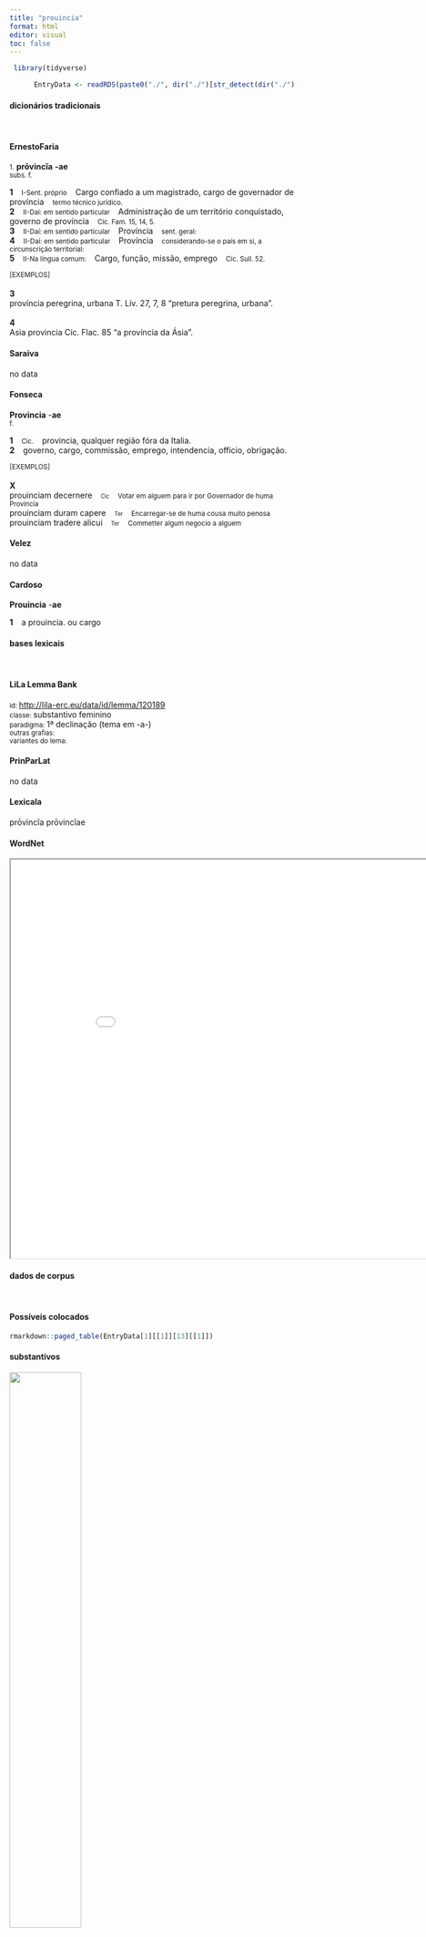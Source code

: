 ```yaml
---
title: "prouincia"
format: html
editor: visual
toc: false
---
```



```r
 library(tidyverse) 

      EntryData <- readRDS(paste0("./", dir("./")[str_detect(dir("./"), "_xx112-114-111-117-105-110-99-105-97xx_.rds")]))

```


#### dicionários tradicionais

&emsp;




::: panel-tabset

#### ErnestoFaria

<small>1.</small> <b>prōvincĭa</b> <b>-ae</b> <br> <small>subs. f.</small> <br> <small></small>   <p> <b>1</b> &ensp; <small>I-Sent. próprio</small> &ensp; Cargo confiado a um magistrado, cargo de governador de província &ensp; <small>termo técnico jurídico.</small> <br> <b>2</b> &ensp; <small>II-Daí: em sentido particular</small> &ensp; Administração de um território conquistado, governo de província &ensp; <small>Cíc. Fam. 15, 14, 5.</small> <br> <b>3</b> &ensp; <small>II-Daí: em sentido particular</small> &ensp; Província &ensp; <small>sent. geral:</small> <br> <b>4</b> &ensp; <small>II-Daí: em sentido particular</small> &ensp; Província &ensp; <small>considerando-se o país em si, a circunscrição territorial:</small> <br> <b>5</b> &ensp; <small>II-Na língua comum:</small> &ensp; Cargo, função, missão, emprego &ensp; <small>Cíc. Sull. 52.</small> </p>   <p><small>[EXEMPLOS]</small><br> <br><b>3</b><br>província peregrina, urbana T. Lív. 27, 7, 8 “pretura peregrina, urbana”. <br> <br><b>4</b><br>Asia provincia Cíc. Flac. 85 “a província da Ásia”. </p>




#### Saraiva

no data




#### Fonseca

<b>Provincia</b> -<b>ae</b> <br> <small>f.</small>   <p> <b>1</b> &ensp; <small>Cic.</small> &ensp; provincia, qualquer região fóra da Italia. <br> <b>2</b> &ensp; governo, cargo, commissão, emprego, intendencia, officio, obrigação. </p>   <p><small>[EXEMPLOS]</small><br> <br><b>X</b><br>prouinciam decernere &ensp; <small><small>Cic</small></small> &ensp; <small>Votar em alguem para ir por Governador de huma Provincia</small> <br> prouinciam duram capere &ensp; <small><small>Ter</small></small> &ensp; <small>Encarregar-se de huma cousa muito penosa</small> <br> prouinciam tradere alicui &ensp; <small><small>Ter</small></small> &ensp; <small>Commetter algum negocio a alguem</small> </p>




#### Velez

no data




#### Cardoso

<b>Prouincia</b> -<b>ae</b>   <p> <b>1</b> &ensp; a prouincia. ou cargo </p>


:::



#### bases lexicais

&emsp;






::: panel-tabset

#### LiLa Lemma Bank

<small> id: </small> <a href=' http://lila-erc.eu/data/id/lemma/120189 ' target="_blank"> http://lila-erc.eu/data/id/lemma/120189 </a> <br>
<small> classe: </small> substantivo feminino   <br>
<small> paradigma: </small> 1ª declinação (tema em -a-) <br>
<small> outras grafias: </small>  <br>
<small> variantes do lema: </small>  <br>





#### PrinParLat

no data




#### Lexicala

prōvincĭa 
 prōvincĭae




#### WordNet

<iframe width='900' height='700' src='Media/Tree__xx112-114-111-117-105-110-99-105-97xx__sem_type_lexemes_pt.html'>

</iframe>


:::



#### dados de corpus

&emsp;




::: panel-tabset

#### Possíveis colocados

```r

rmarkdown::paged_table(EntryData[1][[1]][13][[1]])

```


#### substantivos

![](./Media/wordcloud__xx112-114-111-117-105-110-99-105-97xx__BY_collocate_scoreSUBST.webp){width=50% fig-alt='This chart plots collocate by scoreSUBST, for the headword prouincia here are all the values plotted: collocate: Gallia; scoreSUBST: 0. collocate: obtineo; scoreSUBST: 0. collocate: Sicilia; scoreSUBST: 0. collocate: Macedonia; scoreSUBST: 0. collocate: uniuersus; scoreSUBST: 0. collocate: per; scoreSUBST: 0. collocate: noster; scoreSUBST: 0. collocate: totus; scoreSUBST: 0. collocate: praetor; scoreSUBST: 2. collocate: in; scoreSUBST: 0. collocate: nos; scoreSUBST: 0. collocate: de; scoreSUBST: 0. collocate: ex; scoreSUBST: 0. collocate: omnis; scoreSUBST: 0'}




#### adjetivos

![](./Media/wordcloud__xx112-114-111-117-105-110-99-105-97xx__BY_collocate_scoreADJ.webp){width=50% fig-alt='This chart plots collocate by scoreADJ, for the headword prouincia here are all the values plotted: collocate: Gallia; scoreADJ: 0. collocate: obtineo; scoreADJ: 0. collocate: Sicilia; scoreADJ: 0. collocate: Macedonia; scoreADJ: 0. collocate: uniuersus; scoreADJ: 0. collocate: per; scoreADJ: 0. collocate: noster; scoreADJ: 0. collocate: totus; scoreADJ: 0. collocate: praetor; scoreADJ: 0. collocate: in; scoreADJ: 0. collocate: nos; scoreADJ: 0. collocate: de; scoreADJ: 0. collocate: ex; scoreADJ: 0. collocate: omnis; scoreADJ: 0'}




#### verbos

![](./Media/wordcloud__xx112-114-111-117-105-110-99-105-97xx__BY_collocate_scoreVERBO.webp){width=50% fig-alt='This chart plots collocate by scoreVERBO, for the headword prouincia here are all the values plotted: collocate: Gallia; scoreVERBO: 0. collocate: obtineo; scoreVERBO: 2. collocate: Sicilia; scoreVERBO: 0. collocate: Macedonia; scoreVERBO: 0. collocate: uniuersus; scoreVERBO: 0. collocate: per; scoreVERBO: 0. collocate: noster; scoreVERBO: 0. collocate: totus; scoreVERBO: 0. collocate: praetor; scoreVERBO: 0. collocate: in; scoreVERBO: 0. collocate: nos; scoreVERBO: 0. collocate: de; scoreVERBO: 0. collocate: ex; scoreVERBO: 0. collocate: omnis; scoreVERBO: 0'}




#### advérbios

![](./Media/wordcloud__xx112-114-111-117-105-110-99-105-97xx__BY_collocate_scoreADV.webp){width=50% fig-alt='This chart plots collocate by scoreADV, for the headword prouincia here are all the values plotted: collocate: Gallia; scoreADV: 0. collocate: obtineo; scoreADV: 0. collocate: Sicilia; scoreADV: 0. collocate: Macedonia; scoreADV: 0. collocate: uniuersus; scoreADV: 0. collocate: per; scoreADV: 0. collocate: noster; scoreADV: 0. collocate: totus; scoreADV: 0. collocate: praetor; scoreADV: 0. collocate: in; scoreADV: 0. collocate: nos; scoreADV: 0. collocate: de; scoreADV: 0. collocate: ex; scoreADV: 0. collocate: omnis; scoreADV: 0'}




#### preposições e conjunções

![](./Media/wordcloud__xx112-114-111-117-105-110-99-105-97xx__BY_collocate_scoreFUNC.webp){width=50% fig-alt='This chart plots collocate by scoreFUNC, for the headword prouincia here are all the values plotted: collocate: Gallia; scoreFUNC: 0. collocate: obtineo; scoreFUNC: 0. collocate: Sicilia; scoreFUNC: 0. collocate: Macedonia; scoreFUNC: 0. collocate: uniuersus; scoreFUNC: 0. collocate: per; scoreFUNC: 20. collocate: noster; scoreFUNC: 0. collocate: totus; scoreFUNC: 0. collocate: praetor; scoreFUNC: 0. collocate: in; scoreFUNC: 30. collocate: nos; scoreFUNC: 0. collocate: de; scoreFUNC: 20. collocate: ex; scoreFUNC: 20. collocate: omnis; scoreFUNC: 0'}


:::



::: panel-tabset

#### ExemplosTraduzidos

<p> recepti in <b>prouinciam</b> non sumus <br> <small> Cic.Lig.23 <br> “Não fomos admitidos na província”? <small> [JDD] </small> </small> </p>
; <p> <b>provincias</b> praetores nondum sortiti sunt <br> <small> Cic.Att.1.13.5 <br> Os pretores ainda não se sortearam as províncias. <small> [JDD] </small> </small> </p>
; <p> sexta cum <b>provinciam</b> in contione deposui <br> <small> Cic.Att.2.1.3 <br> o sexto, quando renunciei a província na assembleia. <small> [JDD] </small> </small> </p>
; <p> hanc enim habebat semper in ore <b>prouinciam</b> <br> <small> Cic.Phil.3.26.8 <br> Pois sempre tinha em sua boca esta província. <small> [JDD] </small> </small> </p>
; <p> <b>prouinciam</b> suam hanc esse Galliam sicut illam nostram <br> <small> Caes.Gal.1.44.8 <br> Que esta Gália era província sua, assim como aquela era nossa. <small> [JDD] </small> </small> </p>
; <p> non sine magno quidem rei publicae <b>prouinciae</b>que Siciliae detrimento <br> <small> Cic.Ver.2.4.20.7 <br> Na verdade, não sem um grande dano à república e à província da Sicília. <small> [JDD] </small> </small> </p>
; <p> hic deinde populus quot colonias in omnem <b>prouinciam</b> misit <br> <small> Sen.Helv.7.7 <br> Quantas colônias esse povo depois enviou para cada província! <small> [JDD] </small> </small> </p>
; <p> quam <b>prouinciam</b> tenuistis a praedonibus liberam per hosce annos <br> <small> Cic.Man.32 <br> Que província mantivestes livre dos piratas durante todos estes anos? <small> [JDD] </small> </small> </p>
; <p> nec uero de uirtute constantia grauitate <b>prouinciae</b> Galliae taceri potest <br> <small> Cic.Phil.3.13.1 <br> E, na verdade, não é possível calar-se sobre o valor, a firmeza, a seriedade da província da Gália. <small> [JDD] </small> </small> </p>
; <p> quod eo facilius potes quoniam de <b>provincia</b> Macedonia perlata lex est <br> <small> Cic.Att.3.1 <br> o que poderás mais facilmente, uma vez que foi promulgada a lei sobre a província de Macedônia. <small> [JDD] </small> </small> </p>
; <p> vereor enim ne cum de <b>provincia</b> agetur si Caesar resistet nos retineamur <br> <small> Cic.Att.5.20.7 <br> pois receio que, quando for discutido acerca da província, se César resistir, eu seja retido. <small> [JDD] </small> </small> </p>
; <p> ut primum e <b>prouincia</b> rediit redemptio est huius iudici facta grandi pecunia <br> <small> Cic.Ver.1.16 <br> Logo que voltou da província, fez-se a compra desse julgamento por uma grande quantidade de dinheiro. <small> [JDD] </small> </small> </p>
; <p> atque etiam spero toto anno imperi nostri terruncium sumptus in <b>provincia</b> nullum fore <br> <small> Cic.Att.5.20.6 <br> E espero até mesmo que, em todo o ano de nosso mandato, náo haja o gasto de nenhum tostão na província. <small> [JDD] </small> </small> </p>
; <p> quam hic immunitatem quam ciuitatem quod praemium non uel singulis hominibus uel ciuitatibus uel uniuersis <b>prouinciis</b> uendidit <br> <small> Cic.Phil.3.10.3 <br> Que isenção, que cidadania, que recompensa este sujeito não vendeu a pessoas em particular ou a cidades ou a províncias inteiras? <small> [JDD] </small> </small> </p>
; <p> quae lex melior utilior optima etiam re publica saepius flagitata quam ne praetoriae <b>prouinciae</b> plus quam annum neue plus quam biennium consulares obtinerentur <br> <small> Cic.Phil.1.19.1 <br> Que lei melhor, mais útil, mais frequentemente reclamada na república quando ainda ótima, do que a que impedia que as províncias pretórias fossem governadas por mais de um ano e as consulares por mais de dois anos? <small> [JDD] </small> </small> </p>





#### Frequência por autor

![](./Media/barchart__xx112-114-111-117-105-110-99-105-97xx__lemma_BY_author_Frequencies.webp){width=50% fig-alt='This charts plots the frequency of lemma by author_Frequencies. The Tacitus subcorpus registers the highest normalized frequency, with the value of 24.03 and an absolute frequency of 7. The Caesar subcorpus follows, with a normalized frequency of 11.71 and an absolute frequency of 31. the subcorpus with the least normalized frequency is Horatius with the normalized value of 0 and an absolute freqeuncy of 0. here are all the values: subcorpus: Caesar ; normalized frequency: 31 ; absolute frequency: 11.7078329178941. subcorpus: Cicero ; normalized frequency: 161 ; absolute frequency: 10.0296528867957. subcorpus: Horatius ; normalized frequency: 0 ; absolute frequency: 0. subcorpus: Ovidius ; normalized frequency: 0 ; absolute frequency: 0. subcorpus: Phaedrus ; normalized frequency: 0 ; absolute frequency: 0. subcorpus: Sallustius ; normalized frequency: 5 ; absolute frequency: 4.63778870234672. subcorpus: Seneca ; normalized frequency: 5 ; absolute frequency: 0.933166607566115. subcorpus: Suetonius ; normalized frequency: 1 ; absolute frequency: 11.0253583241455. subcorpus: Tacitus ; normalized frequency: 7 ; absolute frequency: 24.0302094061105. subcorpus: Vergilius ; normalized frequency: 0 ; absolute frequency: 0. subcorpus: Hieronymus ; normalized frequency: 0 ; absolute frequency: 0'}




#### Frequência por gênero

![](./Media/barchart__xx112-114-111-117-105-110-99-105-97xx__lemma_BY_genre_Frequencies.webp){width=50% fig-alt='This charts plots the frequency of lemma by genre_Frequencies. The Prosa.oratória subcorpus registers the highest normalized frequency, with the value of 12.19 and an absolute frequency of 127. The Prosa.histórica subcorpus follows, with a normalized frequency of 10.71 and an absolute frequency of 44. the subcorpus with the least normalized frequency is Poesia.lírica with the normalized value of 0 and an absolute freqeuncy of 0. here are all the values: subcorpus: Prosa.histórica ; normalized frequency: 44 ; absolute frequency: 10.7110689159911. subcorpus: Prosa.filosófica ; normalized frequency: 5 ; absolute frequency: 0.823709658819459. subcorpus: Prosa.oratória ; normalized frequency: 127 ; absolute frequency: 12.1935998002938. subcorpus: Prosa.epistolográfica ; normalized frequency: 34 ; absolute frequency: 9.00924772781473. subcorpus: Poesia.lírica ; normalized frequency: 0 ; absolute frequency: 0. subcorpus: Poesia.didática ; normalized frequency: 0 ; absolute frequency: 0. subcorpus: Poesia.trágica ; normalized frequency: 0 ; absolute frequency: 0. subcorpus: Poesia.épica ; normalized frequency: 0 ; absolute frequency: 0. subcorpus: Prosa.ficcional ; normalized frequency: 0 ; absolute frequency: 0'}




#### Frequência por século

![](./Media/barchart__xx112-114-111-117-105-110-99-105-97xx__lemma_BY_period_Frequencies.webp){width=50% fig-alt='This charts plots the frequency of lemma by period_Frequencies. The II.d.C. subcorpus registers the highest normalized frequency, with the value of 20.94 and an absolute frequency of 8. The I.a.C. subcorpus follows, with a normalized frequency of 9.17 and an absolute frequency of 197. the subcorpus with the least normalized frequency is IV.d.C. with the normalized value of 0 and an absolute freqeuncy of 0. here are all the values: subcorpus: I.a.C. ; normalized frequency: 197 ; absolute frequency: 9.16918780544566. subcorpus: I.d.C. ; normalized frequency: 5 ; absolute frequency: 0.764876854826373. subcorpus: II.d.C. ; normalized frequency: 8 ; absolute frequency: 20.9424083769633. subcorpus: IV.d.C. ; normalized frequency: 0 ; absolute frequency: 0'}


:::

